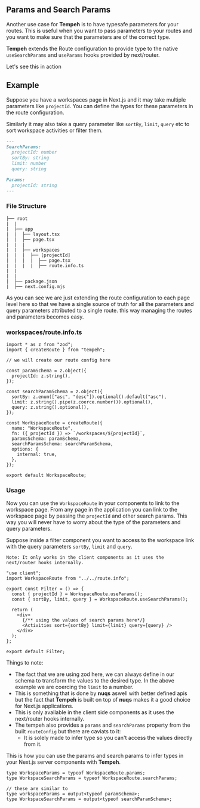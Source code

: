 ## Params and Search Params

Another use case for <strong>Tempeh</strong> is to have typesafe parameters for your routes. This is useful when you want to pass parameters to your routes and you want to make sure that the parameters are of the correct type.

<strong>Tempeh</strong> extends the Route configuration to provide type to the native
`useSearchParams` and `useParams` hooks provided by next/router.

Let's see this in action

## Example

Suppose you have a workspaces page in Next.js and it may take multiple parameters like `projectId`. You can define the types for these parameters in the route configuration.

Similarly it may also take a query parameter like `sortBy`, `limit`, `query` etc to sort workspace activities or filter them.

```md
---
SearchParams:
  projectId: number
  sortBy: string
  limit: number
  query: string

Params:
  projectId: string
---
```

### File Structure

```
├── root
|  |
|  ├── app
|  |  ├── layout.tsx
|  |  ├── page.tsx
|  |  |
|  |  ├── workspaces
|  |  |  ├── [projectId]
|  |  |  |  ├── page.tsx
|  |  |  |  ├── route.info.ts
|  |
|  |
|  ├── package.json
|  ├── next.config.mjs

```

As you can see we are just extending the route configuration to each page level here so that we have a single source of truth for all the parameters and query parameters attributed to a single route. this way managing the routes and parameters becomes easy.

### workspaces/route.info.ts

```tsx twoslash [app/workspaces/page.tsx]
import * as z from "zod";
import { createRoute } from "tempeh";

// we will create our route config here

const paramSchema = z.object({
  projectId: z.string(),
});

const searchParamSchema = z.object({
  sortBy: z.enum(["asc", "desc"]).optional().default("asc"),
  limit: z.string().pipe(z.coerce.number()).optional(),
  query: z.string().optional(),
});

const WorkspaceRoute = createRoute({
  name: "WorkspaceRoute",
  fn: ({ projectId }) => `/workspaces/${projectId}`,
  paramsSchema: paramSchema,
  searchParamsSchema: searchParamSchema,
  options: {
    internal: true,
  },
});

export default WorkspaceRoute;
```

### Usage

Now you can use the `WorkspaceRoute` in your components to link to the workspace page. From any page in the application you can link to the workspace page by passing the `projectId` and other search params. This way you will never have to worry about the type of the parameters and query parameters.

Suppose inside a filter component you want to access to the workspace link with the query parameters `sortBy`, `limit` and `query`.

`Note: It only works in the client components as it uses the next/router hooks internally.`

```tsx [app/workspaces/[projectId]/components/filter.tsx]
"use client";
import WorkspaceRoute from "../../route.info";

export const Filter = () => {
  const { projectId } = WorkspaceRoute.useParams();
  const { sortBy, limit, query } = WorkspaceRoute.useSearchParams();

  return (
    <div>
      {/** using the values of search params here*/}
      <Activities sort={sortBy} limit={limit} query={query} />
    </div>
  );
};

export default Filter;
```

Things to note:

- The fact that we are using zod here, we can always define in our schema to transform the values to the desired type. In the above example we are coercing the `limit` to a number.
- This is something that is done by <strong>nuqs</strong> aswell with better defined apis but the fact that <strong>Tempeh</strong> is built on top of <strong>nuqs</strong> makes it a good choice for Next.js applications.
- This is only available in the client side components as it uses the next/router hooks internally.
- The tempeh also provides a `params` and `searchParams` property from the built `routeConfig` but there are caviats to it:
  - It is solely made to infer type so you can't access the values directly from it.

This is how you can use the params and search params to infer types in your Next.js server components with <strong>Tempeh</strong>.

```tsx
type WorkspaceParams = typeof WorkspaceRoute.params;
type WorkspaceSearchParams = typeof WorkspaceRoute.searchParams;

// these are similar to
type workspaceParams = output<typeof paramSchema>;
type WorkspaceSearchParams = output<typeof searchParamSchema>;
```

